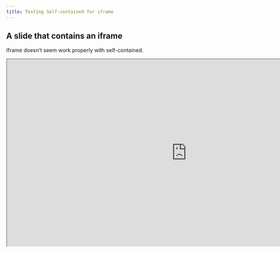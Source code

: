 ```yaml
---
title: Testing Self-contained for iframe
---
```


## A slide that contains an iframe

Iframe doesn't seem work properly with self-contained.

<iframe src="https://scheduler.zoom.us/justingregoire/general-availability" title="https://quarto.org/" width="960" height="500" data-external="1"></iframe>
